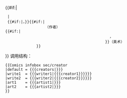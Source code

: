 {{#if:{{{default|}}}|
  {{{default|}}}|
  {{{write1|}}}{{#if:{{{write2|}}}|，{{{write2|}}}}}{{#if:{{{art1|}}}|
                   （作者）<br>{{{art1|}}}{{#if:{{{art2|}}}|
                                                ，{{{art2|}}}
                                              }}（美术）
               }}
}}<noinclude>
调用结构：
<pre>
{{Comics infobox sec/creator
|default = {{{creators|}}}
|write1  = {{{writer1|{{{creator1}}}}}}
|write2  = {{{writer2|{{{creator2}}}}}}
|art1    = {{{artist1|}}}
|art2    = {{{artist2|}}}
}}
</pre>
</noinclude>